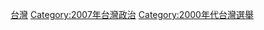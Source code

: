 {{cat year nav
| year = 2007
| cat = 台灣選舉
| sortkey = 台灣選舉
| article = 台灣選舉
| in = 
}}

[[Category:2007年亚洲选举|台灣]]
[[Category:2007年台灣政治|Category:2007年台灣政治]]
[[Category:2000年代台灣選舉|Category:2000年代台灣選舉]]